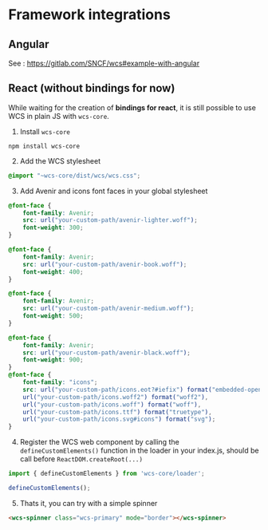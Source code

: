 <Meta title="Documentation/Framework integrations" />

# Framework integrations

## Angular

See : https://gitlab.com/SNCF/wcs#example-with-angular

## React (without bindings for now)

While waiting for the creation of **bindings for react**, it is still possible to use WCS in plain JS with `wcs-core`.

1. Install `wcs-core`
```
npm install wcs-core
```

2. Add the WCS stylesheet
```scss
@import "~wcs-core/dist/wcs/wcs.css";
```


3. Add Avenir and icons font faces in your global stylesheet
```css
@font-face {
    font-family: Avenir;
    src: url("your-custom-path/avenir-lighter.woff");
    font-weight: 300;
}

@font-face {
    font-family: Avenir;
    src: url("your-custom-path/avenir-book.woff");
    font-weight: 400;
}

@font-face {
    font-family: Avenir;
    src: url("your-custom-path/avenir-medium.woff");
    font-weight: 500;
}

@font-face {
    font-family: Avenir;
    src: url("your-custom-path/avenir-black.woff");
    font-weight: 900;
}
@font-face {
    font-family: "icons";
    src: url("your-custom-path/icons.eot?#iefix") format("embedded-opentype"),
    url("your-custom-path/icons.woff2") format("woff2"),
    url("your-custom-path/icons.woff") format("woff"),
    url("your-custom-path/icons.ttf") format("truetype"),
    url("your-custom-path/icons.svg#icons") format("svg");
}
```

4. Register the WCS web component by calling the `defineCustomElements()` function in the loader in your index.js, should be call before `ReactDOM.createRoot(...)`
```js
import { defineCustomElements } from 'wcs-core/loader';

defineCustomElements();
```

5. Thats it, you can try with a simple spinner
```html
<wcs-spinner class="wcs-primary" mode="border"></wcs-spinner>
```
